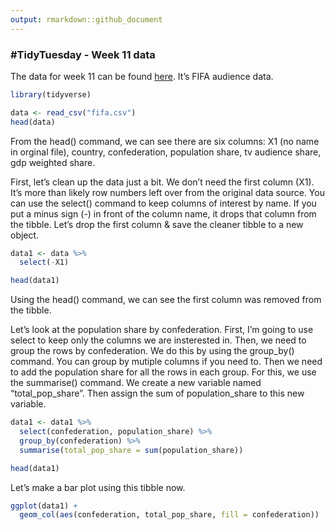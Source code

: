 ```yaml
---
output: rmarkdown::github_document
---
```


### #TidyTuesday - Week 11 data

The data for week 11 can be found [here](https://github.com/rfordatascience/tidytuesday/blob/master/data/2018-06-12/week11_fifa_audience.csv). It's FIFA audience data.

```r
library(tidyverse)

data <- read_csv("fifa.csv")
head(data)
```
From the head() command, we can see there are six columns: X1 (no name in orginal file), country, confederation, population share, tv audience share, gdp weighted share.

First, let's clean up the data just a bit. We don't need the first column (X1). It's more than likely row numbers left over from the original data source. You can use the select() command to keep columns of interest by name. If you put a minus sign (-) in front of the column name, it drops that column from the tibble. Let's drop the first column & save the cleaner tibble to a new object.

```r
data1 <- data %>%
  select(-X1)

head(data1)
```
Using the head() command, we can see the first column was removed from the tibble.

Let's look at the population share by confederation. First, I'm going to use select to keep only the columns we are insterested in. Then, we need to group the rows by confederation. We do this by using the group_by() command. You can group by mutiple columns if you need to. Then we need to add the population share for all the rows in each group. For this, we use the summarise() command. We create a new variable named "total_pop_share". Then assign the sum of population_share to this new variable.

```r
data1 <- data1 %>%
  select(confederation, population_share) %>%
  group_by(confederation) %>%
  summarise(total_pop_share = sum(population_share))

head(data1)
```
Let's make a bar plot using this tibble now.

```r
ggplot(data1) +
  geom_col(aes(confederation, total_pop_share, fill = confederation))
```
